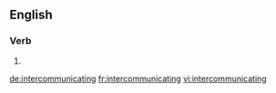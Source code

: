 ==English==

===Verb===
{{head|en}}

# {{present participle of|intercommunicate}}

[[de:intercommunicating]]
[[fr:intercommunicating]]
[[vi:intercommunicating]]